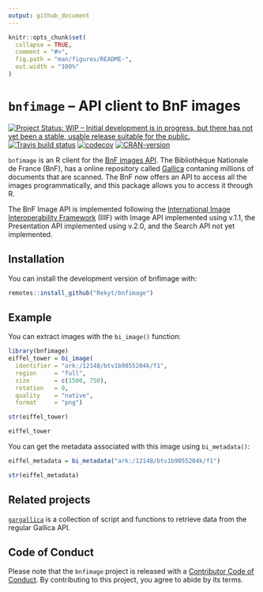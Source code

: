 ```yaml
---
output: github_document
---
```


<!-- README.md is generated from README.Rmd. Please edit that file -->

```r
knitr::opts_chunk$set(
  collapse = TRUE,
  comment = "#>",
  fig.path = "man/figures/README-",
  out.width = "100%"
)
```

# `bnfimage` – API client to BnF images

<!-- badges: start -->
[![Project Status: WIP – Initial development is in progress, but there has not yet been a stable, usable release suitable for the public.](https://www.repostatus.org/badges/latest/wip.svg)](https://www.repostatus.org/#wip) [![Travis build status](https://travis-ci.org/Rekyt/bnfimage.svg?branch=master)](https://travis-ci.org/Rekyt/bnfimage) [![codecov](https://codecov.io/gh/Rekyt/bnfimage/branch/master/graph/badge.svg)](https://codecov.io/gh/Rekyt/bnfimage) [![CRAN-version]( https://www.r-pkg.org/badges/version/bnfimage)](https://cran.r-project.org/package=bnfimage)

`bnfimage` is an R client for the [BnF images API](http://api.bnf.fr/api-iiif-de-recuperation-des-images-de-gallica).
The Bibliothèque Nationale de France (BnF), has a online repository called [Gallica](https://gallica.bnf.fr/) contaning millions of documents that are scanned. The BnF now offers an API to access all the images programmatically, and this package allows you to access it through R.

The BnF Image API is implemented following the [International Image Interoperability Framework](https://iiif.io/) (IIIF) with Image API implemented using v.1.1, the Presentation API implemented using v.2.0, and the Search API not yet implemented.

## Installation

You can install the development version of bnfimage with:

``` r
remotes::install_github("Rekyt/bnfimage")
```

## Example

You can extract images with the `bi_image()` function:

```r
library(bnfimage)
eiffel_tower = bi_image(
  identifier = "ark:/12148/btv1b9055204k/f1",
  region     = "full",
  size       = c(1500, 750),
  rotation   = 0,
  quality    = "native",
  format     = "png")

str(eiffel_tower)

eiffel_tower
```

You can get the metadata associated with this image using `bi_metadata()`:

```r
eiffel_metadata = bi_metadata("ark:/12148/btv1b9055204k/f1")

str(eiffel_metadata)
```

## Related projects

[`gargallica`](GuillaumePressiat/gargallica) is a collection of script and functions to retrieve data from the regular Gallica API.

## Code of Conduct

Please note that the `bnfimage` project is released with a
[Contributor Code of Conduct](CODE_OF_CONDUCT.md).
By contributing to this project, you agree to abide by its terms.
